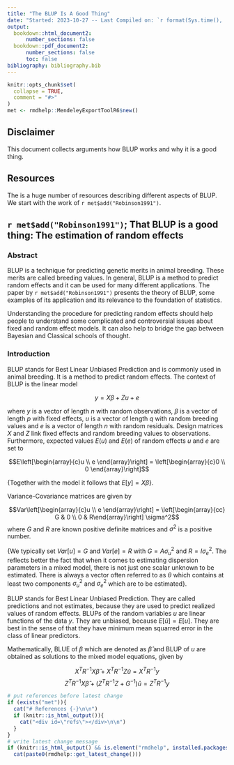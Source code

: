 ```yaml
---
title: "The BLUP Is A Good Thing"
date: "Started: 2023-10-27 -- Last Compiled on: `r format(Sys.time(), '%Y-%m-%d')`"
output: 
  bookdown::html_document2: 
      number_sections: false
  bookdown::pdf_document2: 
      number_sections: false
      toc: false
bibliography: bibliography.bib 
---
```


```r
knitr::opts_chunk$set(
  collapse = TRUE,
  comment = "#>"
)
met <- rmdhelp::MendeleyExportToolR6$new()
```


## Disclaimer
This document collects arguments how BLUP works and why it is a good thing.


## Resources
The is a huge number of resources describing different aspects of BLUP. We start with the work of `r met$add("Robinson1991")`. 


## `r met$add("Robinson1991")`; That BLUP is a good thing: The estimation of random effects

### Abstract
BLUP is a technique for predicting genetic merits in animal breeding. These merits are called breeding values. In general, BLUP is a method to predict random effects and it can be used for many different applications. The paper by `r met$add("Robinson1991")` presents the theory of BLUP, some examples of its application and its relevance to the foundation of statistics. 

Understanding the procedure for predicting random effects should help people to understand some complicated and controversial issues about fixed and random effect models. It can also help to bridge the gap between Bayesian and Classical schools of thought.


### Introduction
BLUP stands for Best Linear Unbiased Prediction and is commonly used in animal breeding. It is a method to predict random effects. The context of BLUP is the linear model

$$y = X\beta + Zu + e$$

where $y$ is a vector of length $n$ with random observations, $\beta$ is a vector of length $p$ with fixed effects, $u$ is a vector of length $q$ with random breeding values and $e$ is a vector of length $n$ with random residuals. Design matrices $X$ and $Z$ link fixed effects and random breeding values to observations. Furthermore, expected values $E(u)$ and $E(e)$ of random effects $u$ and $e$ are set to 

$$E\left[\begin{array}{c}u \\ e \end{array}\right] = \left[\begin{array}{c}0 \\ 0 \end{array}\right]$$

\{Together with the model it follows that $E\left[y \right] = X\beta$\}.

Variance-Covariance matrices are given by 

$$Var\left[\begin{array}{c}u \\ e \end{array}\right] = \left[\begin{array}{cc} G & 0 \\ 0 & R\end{array}\right] \sigma^2$$
where $G$ and $R$ are known positive definite matrices and $\sigma^2$ is a positive number. 

\{We typically set $Var\left[u\right] = G$ and $Var\left[e\right] = R$ with $G = A\sigma_u^2$ and $R = I\sigma_e^2$. The reflects better the fact that when it comes to estimating dispersion parameters in a mixed model, there is not just one scalar unknown to be estimated. There is always a vector often referred to as $\theta$ which contains at least two components $\sigma_u^2$ and $\sigma_e^2$ which are to be estimated\}.

BLUP stands for Best Linear Unbiased Prediction. They are called predictions and not estimates, because they are used to predict realized values of random effects. BLUPs of the random variables $u$ are linear functions of the data $y$. They are unbiased, because $E\left[\hat{u}\right] = E\left[u\right]$. They are best in the sense of that they have minimum mean squarred error in the class of linear predictors.

Mathematically, BLUE of $\beta$ which are denoted as $\hat{\beta}$ and BLUP of $u$ are obtained as solutions to the mixed model equations, given by

$$X^TR^{-1}X\hat{\beta} + X^TR^{-1}Z\hat{u} = X^TR^{-1}y $$
$$Z^TR^{-1}X\hat{\beta} + (Z^TR^{-1}Z + G^{-1})\hat{u} = Z^TR^{-1}y $$




```r
# put references before latest change
if (exists("met")){
  cat("# References {-}\n\n")
  if (knitr::is_html_output()){
    cat("<div id=\"refs\"></div>\n\n")
  }
}
# write latest change message
if (knitr::is_html_output() && is.element("rmdhelp", installed.packages()))
  cat(paste0(rmdhelp::get_latest_change()))
```
